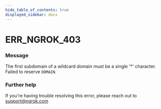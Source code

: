 ```yaml
---
hide_table_of_contents: true
displayed_sidebar: docs
---
```



# ERR_NGROK_403

### Message

The first subdomain of a wildcard domain must be a single '\*' character. Failed to reserve `DOMAIN`.

### Further help

If you're having trouble resolving this error, please reach out to [support@ngrok.com](mailto:support@ngrok.com?subject=Help%20with%20ERR_NGROK_403)

<ErrorDetails error="err_ngrok_403" />
